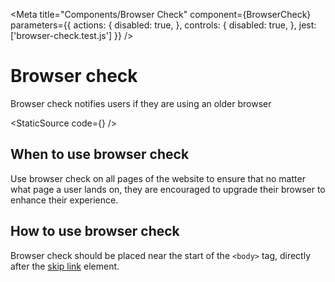 
<Meta
    title="Components/Browser Check"
    component={BrowserCheck}
    parameters={{
        actions: {
            disabled: true,
        },
        controls: {
            disabled: true,
        },
        jest: ['browser-check.test.js']
    }}
/>

# Browser check

Browser check notifies users if they are using an older browser

<Canvas>
    <Story name="Browser Check">
        <BrowserCheck />
    </Story>
</Canvas>

<StaticSource code={<BrowserCheck />} />

## When to use browser check

Use browser check on all pages of the website to ensure that no matter what page a user lands on, they are encouraged to upgrade their browser to enhance their experience.

## How to use browser check

Browser check should be placed near the start of the `<body>` tag, directly after the [skip link](/essex-county-council-digital-manual/Design-system/Elements-and-Components/skip-link) element.
